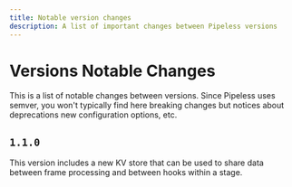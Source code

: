 ```yaml
---
title: Notable version changes
description: A list of important changes between Pipeless versions
---
```


# Versions Notable Changes

This is a list of notable changes between versions. Since Pipeless uses semver, you won't typically find here breaking changes but notices about deprecations new configuration options, etc.

##  `1.1.0`

This version includes a new KV store that can be used to share data between frame processing and between hooks within a stage.
